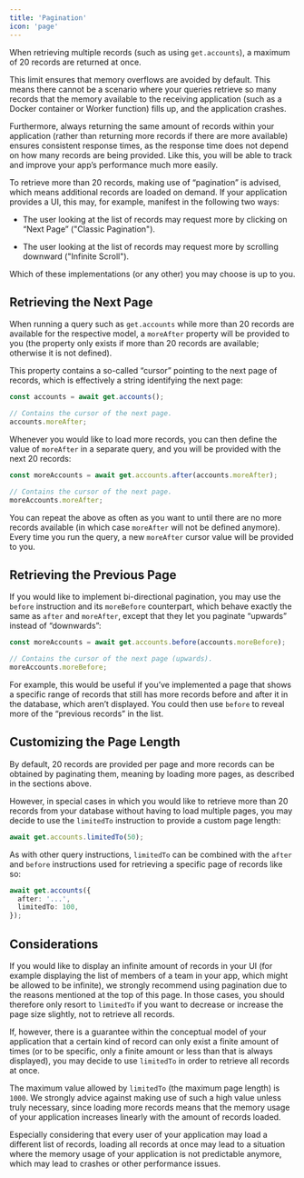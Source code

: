 ```yaml
---
title: 'Pagination'
icon: 'page'
---
```


When retrieving multiple records (such as using `get.accounts`), a maximum of 20 records are returned at once.

This limit ensures that memory overflows are avoided by default. This means there cannot be a scenario where your queries retrieve so many records that the memory available to the receiving application (such as a Docker container or Worker function) fills up, and the application crashes.

Furthermore, always returning the same amount of records within your application (rather than returning more records if there are more available) ensures consistent response times, as the response time does not depend on how many records are being provided. Like this, you will be able to track and improve your app’s performance much more easily.

To retrieve more than 20 records, making use of “pagination” is advised, which means additional records are loaded on demand. If your application provides a UI, this may, for example, manifest in the following two ways:

- The user looking at the list of records may request more by clicking on “Next Page” ("Classic Pagination").

- The user looking at the list of records may request more by scrolling downward ("Infinite Scroll").

Which of these implementations (or any other) you may choose is up to you.

## Retrieving the Next Page

When running a query such as `get.accounts` while more than 20 records are available for the respective model, a `moreAfter` property will be provided to you (the property only exists if more than 20 records are available; otherwise it is not defined).

This property contains a so-called “cursor” pointing to the next page of records, which is effectively a string identifying the next page:

```ts
const accounts = await get.accounts();

// Contains the cursor of the next page.
accounts.moreAfter;
```

Whenever you would like to load more records, you can then define the value of `moreAfter` in a separate query, and you will be provided with the next 20 records:

```ts
const moreAccounts = await get.accounts.after(accounts.moreAfter);

// Contains the cursor of the next page.
moreAccounts.moreAfter;
```

You can repeat the above as often as you want to until there are no more records available (in which case `moreAfter` will not be defined anymore). Every time you run the query, a new `moreAfter` cursor value will be provided to you.

## Retrieving the Previous Page

If you would like to implement bi-directional pagination, you may use the `before` instruction and its `moreBefore` counterpart, which behave exactly the same as `after` and `moreAfter`, except that they let you paginate “upwards” instead of “downwards”:

```ts
const moreAccounts = await get.accounts.before(accounts.moreBefore);

// Contains the cursor of the next page (upwards).
moreAccounts.moreBefore;
```

For example, this would be useful if you’ve implemented a page that shows a specific range of records that still has more records before and after it in the database, which aren’t displayed. You could then use `before` to reveal more of the “previous records” in the list.

## Customizing the Page Length

By default, 20 records are provided per page and more records can be obtained by paginating them, meaning by loading more pages, as described in the sections above.

However, in special cases in which you would like to retrieve more than 20 records from your database without having to load multiple pages, you may decide to use the `limitedTo` instruction to provide a custom page length:

```ts
await get.accounts.limitedTo(50);
```

As with other query instructions, `limitedTo` can be combined with the `after` and `before` instructions used for retrieving a specific page of records like so:

```ts
await get.accounts({
  after: '...',
  limitedTo: 100,
});
```

## Considerations

If you would like to display an infinite amount of records in your UI (for example displaying the list of members of a team in your app, which might be allowed to be infinite), we strongly recommend using pagination due to the reasons mentioned at the top of this page. In those cases, you should therefore only resort to `limitedTo` if you want to decrease or increase the page size slightly, not to retrieve all records.

If, however, there is a guarantee within the conceptual model of your application that a certain kind of record can only exist a finite amount of times (or to be specific, only a finite amount or less than that is always displayed), you may decide to use `limitedTo` in order to retrieve all records at once.

The maximum value allowed by `limitedTo` (the maximum page length) is `1000`. We strongly advice against making use of such a high value unless truly necessary, since loading more records means that the memory usage of your application increases linearly with the amount of records loaded.

Especially considering that every user of your application may load a different list of records, loading all records at once may lead to a situation where the memory usage of your application is not predictable anymore, which may lead to crashes or other performance issues.
